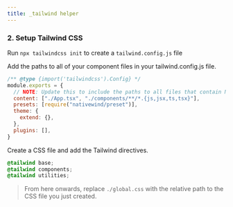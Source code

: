 ```yaml
---
title: _tailwind helper
---
```


### 2. Setup Tailwind CSS
Run `npx tailwindcss init` to create a `tailwind.config.js` file

Add the paths to all of your component files in your tailwind.config.js file.

```js title="tailwind.config.js"
/** @type {import('tailwindcss').Config} */
module.exports = {
  // NOTE: Update this to include the paths to all files that contain Nativewind classes.
  content: ["./App.tsx", "./components/**/*.{js,jsx,ts,tsx}"],
  presets: [require("nativewind/preset")],
  theme: {
    extend: {},
  },
  plugins: [],
}
```

Create a CSS file and add the Tailwind directives.

```css title="global.css"
@tailwind base;
@tailwind components;
@tailwind utilities;
```

> From here onwards, replace `./global.css` with the relative path to the CSS file you just created.